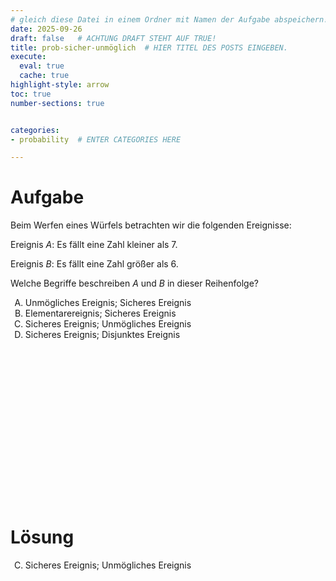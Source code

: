 ```yaml
---
# gleich diese Datei in einem Ordner mit Namen der Aufgabe abspeichern!
date: 2025-09-26
draft: false   # ACHTUNG DRAFT STEHT AUF TRUE!
title: prob-sicher-unmöglich  # HIER TITEL DES POSTS EINGEBEN.
execute: 
  eval: true 
  cache: true
highlight-style: arrow 
toc: true
number-sections: true


categories:
- probability  # ENTER CATEGORIES HERE

---
```






# Aufgabe 

Beim Werfen eines Würfels betrachten wir die folgenden Ereignisse:

Ereignis $A$: Es fällt eine Zahl kleiner als 7.

Ereignis $B$: Es fällt eine Zahl größer als 6.

Welche Begriffe beschreiben $A$ und $B$ in dieser Reihenfolge?

A) Unmögliches Ereignis; Sicheres Ereignis
B) Elementarereignis; Sicheres Ereignis
C) Sicheres Ereignis; Unmögliches Ereignis
D) Sicheres Ereignis; Disjunktes Ereignis




</br>
</br>
</br>

</br>
</br>
</br>

</br>
</br>
</br>

</br>
</br>
</br>











# Lösung 


C) Sicheres Ereignis; Unmögliches Ereignis

